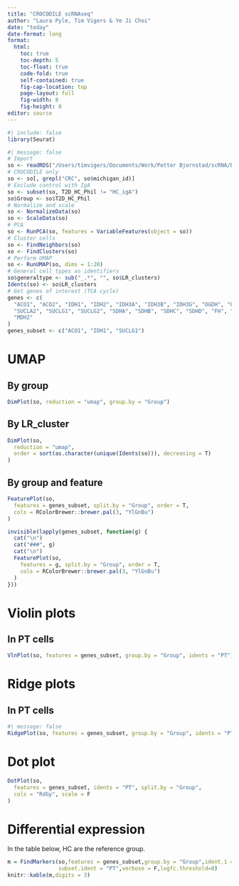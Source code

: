 ```yaml
---
title: "CROCODILE scRNAseq"
author: "Laura Pyle, Tim Vigers & Ye Ji Choi"
date: "today"
date-format: long
format:
  html:
    toc: true
    toc-depth: 5
    toc-float: true
    code-fold: true
    self-contained: true
    fig-cap-location: top
    page-layout: full
    fig-width: 8
    fig-height: 8
editor: source
---
```


```r
#| include: false
library(Seurat)
```

```r
#| message: false
# Import
so <- readRDS("/Users/timvigers/Documents/Work/Petter Bjornstad/scRNA/Data_Clean/seurat_data_no_computations.RDS")
# CROCODILE only
so <- so[, grepl("CRC", so$michigan_id)]
# Exclude control with IgA
so <- subset(so, T2D_HC_Phil != "HC_igA")
so$Group <- so$T2D_HC_Phil
# Normalize and scale
so <- NormalizeData(so)
so <- ScaleData(so)
# PCA
so <- RunPCA(so, features = VariableFeatures(object = so))
# Cluster cells
so <- FindNeighbors(so)
so <- FindClusters(so)
# Perform UMAP
so <- RunUMAP(so, dims = 1:20)
# General cell types as identifiers
so$generaltype <- sub("_.*", "", so$LR_clusters)
Idents(so) <- so$LR_clusters
# Get genes of interest (TCA cycle)
genes <- c(
  "ACO1", "ACO2", "IDH1", "IDH2", "IDH3A", "IDH3B", "IDH3G", "OGDH", "OGDHL",
  "SUCLA2", "SUCLG1", "SUCLG2", "SDHA", "SDHB", "SDHC", "SDHD", "FH", "MDH1",
  "MDH2"
)
genes_subset <- c("ACO1", "IDH1", "SUCLG1")
```

# UMAP

## By group

```r
DimPlot(so, reduction = "umap", group.by = "Group")
```

## By LR_cluster

```r
DimPlot(so,
  reduction = "umap",
  order = sort(as.character(unique(Idents(so))), decreasing = T)
)
```

## By group and feature

```r
FeaturePlot(so,
  features = genes_subset, split.by = "Group", order = T,
  cols = RColorBrewer::brewer.pal(3, "YlGnBu")
)
```

```r
invisible(lapply(genes_subset, function(g) {
  cat("\n")
  cat("###", g)
  cat("\n")
  FeaturePlot(so,
    features = g, split.by = "Group", order = T,
    cols = RColorBrewer::brewer.pal(3, "YlGnBu")
  )
}))
```

# Violin plots

## In PT cells

```r
VlnPlot(so, features = genes_subset, group.by = "Group", idents = "PT")
```

# Ridge plots

## In PT cells

```r
#| message: false
RidgePlot(so, features = genes_subset, group.by = "Group", idents = "PT")
```

# Dot plot

```r
DotPlot(so,
  features = genes_subset, idents = "PT", split.by = "Group",
  cols = "RdGy", scale = F
)
```

# Differential expression

In the table below, HC are the reference group.

```r
m = FindMarkers(so,features = genes_subset,group.by = "Group",ident.1 = "HC", 
                subset.ident = "PT",verbose = F,logfc.threshold=0)
knitr::kable(m,digits = 3)
```
